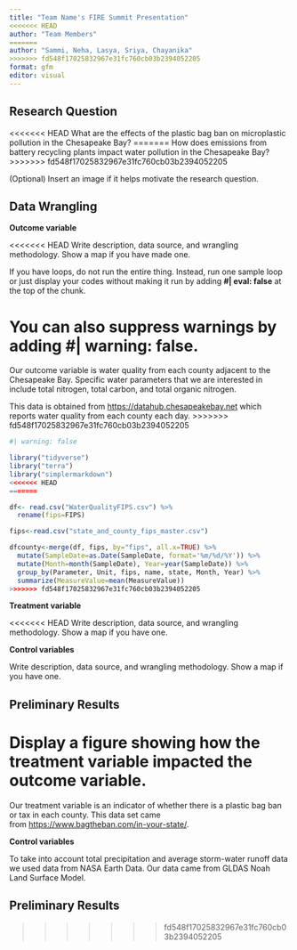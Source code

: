 ```yaml
---
title: "Team Name's FIRE Summit Presentation"
<<<<<<< HEAD
author: "Team Members"
=======
author: "Sammi, Neha, Lasya, Sriya, Chayanika"
>>>>>>> fd548f17025832967e31fc760cb03b2394052205
format: gfm
editor: visual
---
```


## Research Question

<<<<<<< HEAD
What are the effects of the plastic bag ban on microplastic pollution in the Chesapeake Bay?
=======
How does emissions from battery recycling plants impact water pollution in the Chesapeake Bay?
>>>>>>> fd548f17025832967e31fc760cb03b2394052205

(Optional) Insert an image if it helps motivate the research question.

## Data Wrangling

**Outcome variable**

<<<<<<< HEAD
Write description, data source, and wrangling methodology. Show a map if you have made one.

If you have loops, do not run the entire thing. Instead, run one sample loop or just display your codes without making it run by adding **#\| eval: false** at the top of the chunk.

You can also suppress warnings by adding **#\| warning: false**.
=======
Our outcome variable is water quality from each county adjacent to the Chesapeake Bay. Specific water parameters that we are interested in include total nitrogen, total carbon, and total organic nitrogen.

This data is obtained from [https://datahub.chesapeakebay.net](https://datahub.chesapeakebay.net/) which reports water quality from each county each day.
>>>>>>> fd548f17025832967e31fc760cb03b2394052205

```r
#| warning: false

library("tidyverse")
library("terra")
library("simplermarkdown")
<<<<<<< HEAD
=======

df<- read.csv("WaterQualityFIPS.csv") %>%
  rename(fips=FIPS)

fips<-read.csv("state_and_county_fips_master.csv")

dfcounty<-merge(df, fips, by="fips", all.x=TRUE) %>%
  mutate(SampleDate=as.Date(SampleDate, format='%m/%d/%Y')) %>%
  mutate(Month=month(SampleDate), Year=year(SampleDate)) %>%
  group_by(Parameter, Unit, fips, name, state, Month, Year) %>%
  summarize(MeasureValue=mean(MeasureValue))
>>>>>>> fd548f17025832967e31fc760cb03b2394052205
```

**Treatment variable**

<<<<<<< HEAD
Write description, data source, and wrangling methodology. Show a map if you have one.

**Control variables**

Write description, data source, and wrangling methodology. Show a map if you have one.

## Preliminary Results

Display a figure showing how the treatment variable impacted the outcome variable.
=======
Our treatment variable is an indicator of whether there is a plastic bag ban or tax in each county. This data set came from <https://www.bagtheban.com/in-your-state/>.

**Control variables**

To take into account total precipitation and average storm-water runoff data we used data from NASA Earth Data. Our data came from GLDAS Noah Land Surface Model.

## Preliminary Results
>>>>>>> fd548f17025832967e31fc760cb03b2394052205
